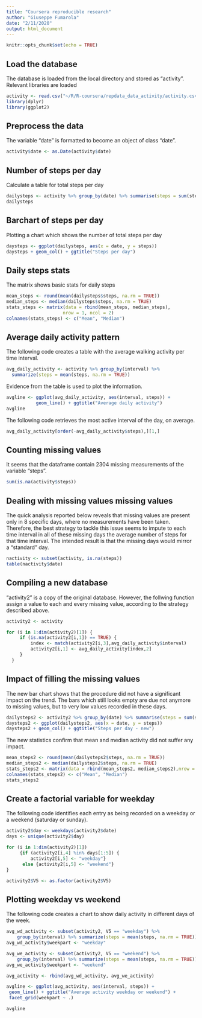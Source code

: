 ---
title: "Coursera reproducible research"
author: "Giuseppe Fumarola"
date: "2/11/2020"
output: html_document
---

```{r setup, include=FALSE}
knitr::opts_chunk$set(echo = TRUE)
```

## Load the database

The database is loaded from the local directory and stored as "activity".
Relevant libraries are loaded

```{r load database}
activity <- read.csv("~/R/R-coursera/repdata_data_activity/activity.csv")
library(dplyr)
library(ggplot2)
```

## Preprocess the data

The variable "date" is formatted to become an object of class "date".

```{r preprocessing}
activity$date <- as.Date(activity$date)
```

## Number of steps per day

Calculate a table for total steps per day

```{r table steps per day}
dailysteps <- activity %>% group_by(date) %>% summarise(steps = sum(steps))
dailysteps
```

## Barchart of steps per day

Plotting a chart which shows the number of total steps per day

```{r plot steps per day}
daysteps <- ggplot(dailysteps, aes(x = date, y = steps))
daysteps + geom_col() + ggtitle("Steps per day")
```

## Daily steps stats

The matrix shows basic stats for daily steps

```{r daily steps stats}
mean_steps <- round(mean(dailysteps$steps, na.rm = TRUE))
median_steps <- median(dailysteps$steps, na.rm = TRUE)
stats_steps <- matrix(data = rbind(mean_steps, median_steps),
                     nrow = 1, ncol = 2)
colnames(stats_steps) <- c("Mean", "Median")
```

## Average daily activity pattern

The following code creates a table with the average walking activity per time interval.

```{r daily activity}
avg_daily_activity <- activity %>% group_by(interval) %>% 
  summarize(steps = mean(steps, na.rm = TRUE))
```

Evidence from the table is used to plot the information.

```{r daily activity plot}
avgline <- ggplot(avg_daily_activity, aes(interval, steps)) +
           geom_line() + ggtitle("Average daily activity")
avgline
```

The following code retrieves the most active interval of the day, on average.

```{r max daily activity}
avg_daily_activity[order(-avg_daily_activity$steps),][1,]
```

## Counting missing values

It seems that the dataframe contain 2304 missing measurements of the variable "steps".

```{r NA count}
sum(is.na(activity$steps))
```

## Dealing with missing values missing values

The quick analysis reported below reveals that missing values are present only in 8 specific days, where no measurements have been taken. Therefore, the best strategy to tackle this issue seems to impute to each time interval in all of these missing days the average number of steps for that time interval. The intended result is that the missing days would mirror a "standard" day.

```{r NA disposition}
nactivity <- subset(activity, is.na(steps))
table(nactivity$date)
```

## Compiling a new database

"activity2" is a copy of the original database. However, the follwing function assign a value to each and every missing value, according to the strategy described above.

```{r solving NA}
activity2 <- activity

for (i in 1:dim(activity2)[1]) { 
     if (is.na(activity2[i,1]) == TRUE) {
         index <- match(activity2[i,3],avg_daily_activity$interval)
         activity2[i,1] <- avg_daily_activity[index,2]
     }
  }
```

## Impact of filling the missing values

The new bar chart shows that the procedure did not have a significant impact on the trend. The bars which still looks empty are due not anymore to missing values, but to very low values recorded in these days.

```{r new bar chart}
dailysteps2 <- activity2 %>% group_by(date) %>% summarise(steps = sum(steps))
daysteps2 <- ggplot(dailysteps2, aes(x = date, y = steps))
daysteps2 + geom_col() + ggtitle("Steps per day - new")
```

The new statistics confirm that mean and median activity did not suffer any impact.

```{r new stats}
mean_steps2 <- round(mean(dailysteps2$steps, na.rm = TRUE))
median_steps2 <- median(dailysteps2$steps, na.rm = TRUE)
stats_steps2 <- matrix(data = rbind(mean_steps2, median_steps2),nrow = 1, ncol = 2)
colnames(stats_steps2) <- c("Mean", "Median")
stats_steps2
```

## Create a factorial variable for weekday

The following code identifies each entry as being recorded on a weekday or a weekend (saturday or sunday).

```{r factorial days}
activity2$day <- weekdays(activity2$date)
days <- unique(activity2$day)

for (i in 1:dim(activity2)[1]) 
     {if (activity2[i,4] %in% days[1:5]) {
         activity2[i,5] <- "weekday"} 
      else {activity2[i,5] <- "weekend"} 
}

activity2$V5 <- as.factor(activity2$V5)
```

## Plotting weekday vs weekend

The following code creates a chart to show daily activity in different days of the week.

```{r plot weekdays}
avg_wd_activity <- subset(activity2, V5 == "weekday") %>% 
    group_by(interval) %>% summarize(steps = mean(steps, na.rm = TRUE))
avg_wd_activity$weekpart <- "weekday"

avg_we_activity <- subset(activity2, V5 == "weekend") %>% 
    group_by(interval) %>% summarize(steps = mean(steps, na.rm = TRUE))
avg_we_activity$weekpart <- "weekend"

avg_activity <- rbind(avg_wd_activity, avg_we_activity)

avgline <- ggplot(avg_activity, aes(interval, steps)) +
 geom_line() + ggtitle("Average activity weekday or weekend") + 
 facet_grid(weekpart ~ .)

avgline
```